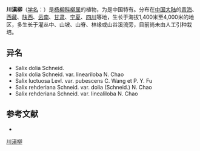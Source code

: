 {{Speciesbox
| name = 川滇柳
| status = 
| status_system = 
| image =
| genus = Salix
| species = rehderiana
| authority = Schneid.
| subdivision_ranks =[[变种|变种]]
| subdivision =
* 川滇柳 ''S. r.'' var. ''rehderiana''
* [[灌柳|灌柳]] ''S. r.'' var. ''dolia''
}}

'''川滇柳'''（[[学名|学名]]：{{lang|la|''Salix rehderiana''}}）是[[杨柳科|杨柳科]][[柳属|柳属]]的植物，为是中国特有。分布在[[中国大陆|中国大陆]]的[[青海|青海]]、[[西藏|西藏]]、[[陕西|陕西]]、[[云南|云南]]、[[甘肃|甘肃]]、[[宁夏|宁夏]]、[[四川|四川]]等地，生长于海拔1,400米至4,000米的地区，多生长于灌丛中、山坡、山脊、林缘或山谷溪流旁，目前尚未由人工引种栽培。

== 异名 ==
* Salix dolia Schneid.
* Salix dolia Schneid. var. lineariloba N. Chao
* Salix luctuosa Levl. var. pubescens C. Wang et P. Y. Fu
* Salix rehderiana Schneid. var. dolia (Schneid.) N. Chao
* Salix rehderiana Schneid. var. linealiloba N. Chao

== 参考文献 ==
<div class="references-small">
* {{cite web| url =http://www.bioinfo.cn/db05/KmzwSpecies.php?action=view&id=20571| title =川滇柳（原变种）| work =《中国高等植物数据库全库》| publisher =中国科学院微生物研究所| author =昆明植物研究所| accessdate =2009-02-25| deadurl =yes| archiveurl =https://web.archive.org/web/20160305070145/http://www.bioinfo.cn/db05/KmzwSpecies.php?action=view&id=20571| archivedate =2016-03-05}}
</div>
{{Taxonbar|from=Q11055464}}

[[Category:柳属|川滇柳]]


{{植物小作品}}